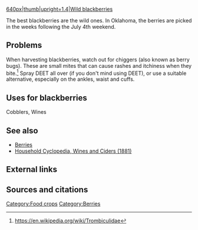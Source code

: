 [[Image:Blackberries01.jpg|640px|thumb|upright=1.4|Wild blackberries]]

The best blackberries are the wild ones. In Oklahoma, the berries are picked in the weeks following the July 4th weekend.

== Problems ==
When harvesting blackberries, watch out for chiggers (also known as berry bugs). These are small mites that can cause rashes and itchiness when they bite.<ref>https://en.wikipedia.org/wiki/Trombiculidae</ref> Spray DEET all over (if you don't mind using DEET), or use a suitable alternative, especially on the ankles, waist and cuffs.

== Uses for blackberries ==
Cobblers, Wines

== See also ==
*[[Berries]]
*[[Wines|Household Cyclopedia, Wines and Ciders (1881)]]

== External links ==

[[Category:Food crops]]
[[Category:Berries]]

== Sources and citations ==
{{reflist}}